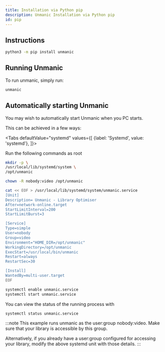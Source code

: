 ```yaml
---
title: Installation via Python pip
description: Unmanic Installation via Python pip
id: pip
---
```


## Instructions

```bash
python3 -m pip install unmanic
```


## Running Unmanic

To run unmanic, simply run:

```bash
unmanic
```


## Automatically starting Unmanic

You may wish to automatically start Unmanic when you PC starts.

This can be achieved in a few ways:


<Tabs
  defaultValue="systemd"
  values={[
    {label: 'Systemd', value: 'systemd'},
  ]}>
  <TabItem value="systemd">

Run the following commands as root

```bash
mkdir -p \
/usr/local/lib/systemd/system \
/opt/unmanic

chown -R nobody:video /opt/unmanic

cat << EOF > /usr/local/lib/systemd/system/unmanic.service
[Unit]
Description= Unmanic - Library Optimiser
After=network-online.target
StartLimitInterval=200
StartLimitBurst=3

[Service]
Type=simple
User=nobody
Group=video
Environment="HOME_DIR=/opt/unmanic"
WorkingDirectory=/opt/unmanic
ExecStart=/usr/local/bin/unmanic
Restart=always
RestartSec=30

[Install]
WantedBy=multi-user.target
EOF

systemctl enable unmanic.service
systemctl start unmanic.service
```

You can view the status of the running process with
```bash
systemctl status unmanic.service
```

:::note
This example runs unmanic as the user:group nobody:video.
Make sure that your library is accessible by this group.

Alternatively, if you already have a user:group configured
for accessing your library, modify the above systemd unit with those details.
:::

  </TabItem>
</Tabs>
